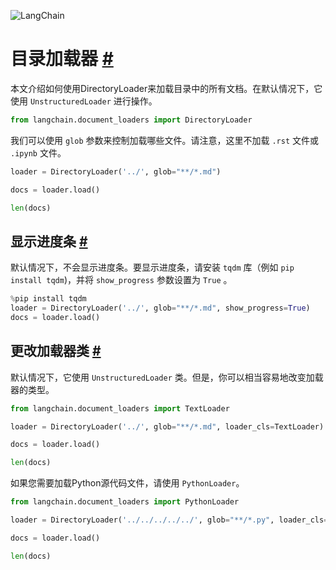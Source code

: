 

<Head>
  <script>
    {
      `(function() {
         var _hmt = _hmt || [];
(function() {
  var hm = document.createElement("script");
  hm.src = "https://hm.baidu.com/hm.js?e60fb290e204e04c5cb6f79b0ac1e697";
  var s = document.getElementsByTagName("script")[0]; 
  s.parentNode.insertBefore(hm, s);
})();
       })();`
    }
  </script>
</Head>

![LangChain](https://pica.zhimg.com/50/v2-56e8bbb52aa271012541c1fe1ceb11a2_r.gif)



目录加载器
 [#](#directory-loader "Permalink to this headline")
=======================================================================



本文介绍如何使用DirectoryLoader来加载目录中的所有文档。在默认情况下，它使用 `UnstructuredLoader` 进行操作。
 
```python
from langchain.document_loaders import DirectoryLoader

```

我们可以使用 `glob` 参数来控制加载哪些文件。请注意，这里不加载 `.rst` 文件或 `.ipynb` 文件。
 
```python
loader = DirectoryLoader('../', glob="**/*.md")

```

```python
docs = loader.load()

```

```python
len(docs)

```

显示进度条
 [#](#show-a-progress-bar "Permalink to this headline")
-----------------------------------------------------------------------------

默认情况下，不会显示进度条。要显示进度条，请安装 `tqdm` 库（例如 `pip install tqdm`)，并将 `show_progress` 参数设置为 `True` 。

```python
%pip install tqdm
loader = DirectoryLoader('../', glob="**/*.md", show_progress=True)
docs = loader.load()

```

更改加载器类
 [#](#change-loader-class "Permalink to this headline")
-----------------------------------------------------------------------------

默认情况下，它使用 `UnstructuredLoader` 类。但是，你可以相当容易地改变加载器的类型。

```python
from langchain.document_loaders import TextLoader

```

```python
loader = DirectoryLoader('../', glob="**/*.md", loader_cls=TextLoader)

```

```python
docs = loader.load()

```

```python
len(docs)

```

如果您需要加载Python源代码文件，请使用 `PythonLoader`。

```python
from langchain.document_loaders import PythonLoader

```

```python
loader = DirectoryLoader('../../../../../', glob="**/*.py", loader_cls=PythonLoader)

```

```python
docs = loader.load()

```

```python
len(docs)

```